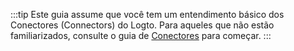 :::tip
Este guia assume que você tem um entendimento básico dos Conectores (Connectors) do Logto. Para aqueles que não estão familiarizados, consulte o guia de [Conectores](/connectors) para começar.
:::
